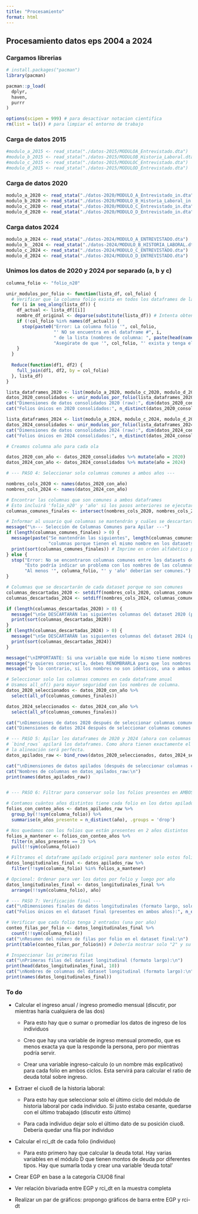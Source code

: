 ```yaml
---
title: "Procesamiento"
format: html
---
```


## Procesamiento datos eps 2004 a 2024

### Cargamos librerias

```r
# install.packages("pacman")
library(pacman)

pacman::p_load(
  dplyr,
  haven,
  purrr
)

options(scipen = 999) # para desactivar notacion cientifica
rm(list = ls()) # para limpiar el entorno de trabajo
```

### Carga de datos 2015

```r

#modulo_a_2015 <- read_stata("./datos-2015/MODULOA_Entrevistado.dta")
#modulo_b_2015 <- read_stata("./datos-2015/MODULOB_Historia_Laboral.dta")
#modulo_c_2015 <- read_stata("./datos-2015/MODULOC_Entrevistado.dta")
#modulo_d_2015 <- read_stata("./datos-2015/MODULOD_Entrevistado.dta")
```

### Carga de datos 2020

```r

modulo_a_2020 <- read_stata("./datos-2020/MODULO_A_Entrevistado_in.dta")
modulo_b_2020 <- read_stata("./datos-2020/MODULO_B_Historia_Laboral_in.dta")
modulo_c_2020 <- read_stata("./datos-2020/MODULO_C_Entrevistado_in.dta")
modulo_d_2020 <- read_stata("./datos-2020/MODULO_D_Entrevistado_in.dta")
```

### Carga datos 2024

```r

modulo_a_2024 <- read_stata("./datos-2024/MODULO_A_ENTREVISTADO.dta")
modulo_b__2024 <- read_stata("./datos-2024/MODULO_B_HISTORIA_LABORAL.dta")
modulo_c_2024 <- read_stata("./datos-2024/MODULO_C_ENTREVISTADO.dta")
modulo_d_2024 <- read_stata("./datos-2024/MODULO_D_ENTREVISTADO.dta")

```

### Unimos los datos de 2020 y 2024 por separado (a, b y c)

```r

columna_folio <- "folio_n20"

unir_modulos_por_folio <- function(lista_df, col_folio) {
  # Verificar que la columna folio exista en todos los dataframes de la lista
  for (i in seq_along(lista_df)) {
    df_actual <- lista_df[[i]]
    nombre_df_original <- deparse(substitute(lista_df)) # Intenta obtener el nombre, puede ser genérico
    if (!col_folio %in% names(df_actual)) {
      stop(paste0("Error: La columna folio '", col_folio, 
                  "' NO se encuentra en el dataframe #", i, 
                  " de la lista (nombres de columna: ", paste(head(names(df_actual), 5), collapse=", "), "...). ",
                  "Asegúrate de que '", col_folio, "' exista y tenga el mismo nombre en todos los módulos."))
    }
  }
  
  Reduce(function(df1, df2) {
    full_join(df1, df2, by = col_folio)
  }, lista_df)
}

lista_dataframes_2020 <- list(modulo_a_2020, modulo_c_2020, modulo_d_2020)
datos_2020_consolidados <- unir_modulos_por_folio(lista_dataframes_2020, columna_folio)
cat("Dimensiones de datos consolidados 2020 (raw):", dim(datos_2020_consolidados), "\n")
cat("Folios únicos en 2020 consolidados:", n_distinct(datos_2020_consolidados[[columna_folio]]), "\n")

lista_dataframes_2024 <- list(modulo_a_2024, modulo_c_2024, modulo_d_2024)
datos_2024_consolidados <- unir_modulos_por_folio(lista_dataframes_2024, columna_folio)
cat("Dimensiones de datos consolidados 2024 (raw):", dim(datos_2024_consolidados), "\n")
cat("Folios únicos en 2024 consolidados:", n_distinct(datos_2024_consolidados[[columna_folio]]), "\n")

# Creamos columna año para cada ola

datos_2020_con_año <- datos_2020_consolidados %>% mutate(año = 2020)
datos_2024_con_año <- datos_2024_consolidados %>% mutate(año = 2024)


```

```r

# --- PASO 4: Seleccionar solo columnas comunes a ambos años ---

nombres_cols_2020 <- names(datos_2020_con_año)
nombres_cols_2024 <- names(datos_2024_con_año)

# Encontrar las columnas que son comunes a ambos dataframes
# Esto incluirá 'folio_n20' y 'año' si los pasos anteriores se ejecutaron correctamente.
columnas_comunes_finales <- intersect(nombres_cols_2020, nombres_cols_2024)

# Informar al usuario qué columnas se mantendrán y cuáles se descartarán
message("\n--- Selección de Columnas Comunes para Apilar ---")
if (length(columnas_comunes_finales) > 0) {
  message(paste("Se mantendrán las siguientes", length(columnas_comunes_finales), 
                "columnas porque tienen el mismo nombre en los datasets de 2020 y 2024:"))
  print(sort(columnas_comunes_finales)) # Imprime en orden alfabético para fácil revisión
} else {
  stop("Error: No se encontraron columnas comunes entre los datasets de 2020 y 2024. ",
       "Esto podría indicar un problema con los nombres de las columnas o los pasos anteriores. ",
       "Al menos '", columna_folio, "' y 'año' deberían ser comunes.")
}

# Columnas que se descartarán de cada dataset porque no son comunes
columnas_descartadas_2020 <- setdiff(nombres_cols_2020, columnas_comunes_finales)
columnas_descartadas_2024 <- setdiff(nombres_cols_2024, columnas_comunes_finales)

if (length(columnas_descartadas_2020) > 0) {
  message("\nSe DESCARTARÁN las siguientes columnas del dataset 2020 (porque no tienen un nombre coincidente en 2024):")
  print(sort(columnas_descartadas_2020))
}
if (length(columnas_descartadas_2024) > 0) {
  message("\nSe DESCARTARÁN las siguientes columnas del dataset 2024 (porque no tienen un nombre coincidente en 2020):")
  print(sort(columnas_descartadas_2024))
}

message("\nIMPORTANTE: Si una variable que mide lo mismo tiene nombres DIFERENTES en 2020 y 2024 (ej: 'ingreso' vs 'INGRESOS'),")
message("y quieres conservarla, debes RENOMBRARLA para que los nombres coincidan EXACTAMENTE *antes* de este paso (PASO 4).")
message("De lo contrario, si los nombres no son idénticos, una o ambas versiones de esa variable serán descartadas.")

# Seleccionar solo las columnas comunes en cada dataframe anual
# Usamos all_of() para mayor seguridad con los nombres de columna.
datos_2020_seleccionados <- datos_2020_con_año %>%
  select(all_of(columnas_comunes_finales))

datos_2024_seleccionados <- datos_2024_con_año %>%
  select(all_of(columnas_comunes_finales))

cat("\nDimensiones de datos 2020 después de seleccionar columnas comunes:", dim(datos_2020_seleccionados), "\n")
cat("Dimensiones de datos 2024 después de seleccionar columnas comunes:", dim(datos_2024_seleccionados), "\n")

# --- PASO 5: Apilar los dataframes de 2020 y 2024 (ahora con columnas idénticas) ---
# `bind_rows` apilará los dataframes. Como ahora tienen exactamente el mismo conjunto de columnas,
# la alineación será perfecta.
datos_apilados_raw <- bind_rows(datos_2020_seleccionados, datos_2024_seleccionados)

cat("\nDimensiones de datos apilados (después de seleccionar columnas comunes, antes de filtrar folios):", dim(datos_apilados_raw), "\n")
cat("Nombres de columnas en datos_apilados_raw:\n")
print(names(datos_apilados_raw))


# --- PASO 6: Filtrar para conservar solo los folios presentes en AMBOS años ---

# Contamos cuántos años distintos tiene cada folio en los datos apilados.
folios_con_conteo_años <- datos_apilados_raw %>%
  group_by(!!sym(columna_folio)) %>%
  summarise(n_años_presente = n_distinct(año), .groups = 'drop')

# Nos quedamos con los folios que están presentes en 2 años distintos
folios_a_mantener <- folios_con_conteo_años %>%
  filter(n_años_presente == 2) %>%
  pull(!!sym(columna_folio))

# Filtramos el dataframe apilado original para mantener solo estos folios
datos_longitudinales_final <- datos_apilados_raw %>%
  filter(!!sym(columna_folio) %in% folios_a_mantener)

# Opcional: Ordenar para ver los datos por folio y luego por año
datos_longitudinales_final <- datos_longitudinales_final %>%
  arrange(!!sym(columna_folio), año)

# --- PASO 7: Verificación final ---
cat("\nDimensiones finales de datos longitudinales (formato largo, solo columnas comunes):", dim(datos_longitudinales_final), "\n")
cat("Folios únicos en el dataset final (presentes en ambos años):", n_distinct(datos_longitudinales_final[[columna_folio]]), "\n")

# Verificar que cada folio tenga 2 entradas (una por año)
conteo_filas_por_folio <- datos_longitudinales_final %>%
  count(!!sym(columna_folio))
cat("\nResumen del número de filas por folio en el dataset final:\n")
print(table(conteo_filas_por_folio$n)) # Debería mostrar solo "2" y su frecuencia.

# Inspeccionar las primeras filas
cat("\nPrimeras filas del dataset longitudinal (formato largo):\n")
print(head(datos_longitudinales_final, 10))
cat("\nNombres de columnas del dataset longitudinal (formato largo):\n")
print(names(datos_longitudinales_final))
```

### To do

-   Calcular el ingreso anual / ingreso promedio mensual (discutir, por mientras haría cualquiera de las dos)

    -   Para esto hay que o sumar o promediar los datos de ingreso de los individuos

    -   Creo que hay una variable de ingreso mensual promedio, que es menos exacta ya que la responde la persona, pero por mientras podría servir.

    -   Crear una variable ingreso-calculo (o un nombre más explicativo) para cada folio en ambos ciclos. Esta servirá para calcular el ratio de deuda total sobre ingreso.

-   Extraer el ciuo8 de la historia laboral:

    -   Para esto hay que seleccionar solo el último ciclo del módulo de historia laboral por cada individuo. Si justo estaba cesante, quedarse con el último trabajado (discutir esto último)

    -   Para cada individuo dejar solo el último dato de su posición ciuo8. Debería quedar una fila por individuo

-   Calcular el rci_dt de cada folio (individuo)

    -   Para esto primero hay que calcular la deuda total. Hay varias variables en el módulo D que tienen montos de deuda por diferentes tipos. Hay que sumarla toda y crear una variable 'deuda total'

-   Crear EGP en base a la categoría CIUO8 final

-   Ver relación bivariada entre EGP y rci_dt en la muestra completa

-   Realizar un par de gráficos: propongo gráficos de barra entre EGP y rci-dt
